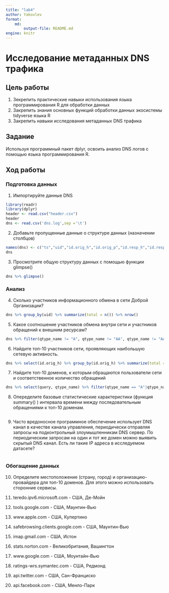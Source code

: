```yaml
---
title: "lab4"
author: Yakovlev
format: 
    md:
        output-file: README.md
engine: knitr
---
```


# Исследование метаданных DNS трафика

## Цель работы

1.  Зекрепить практические навыки использования языка программирования R для обработки данных
2.  Закрепить знания основных функций обработки данных экосистемы tidyverse языка R
3.  Закрепить навыки исследования метаданных DNS трафика

## Задание

Используя программный пакет dplyr, освоить анализ DNS логов с помощью языка программирования R.

## Ход работы

### Подготовка данных

1.  Импортируйте данные DNS

```r
library(readr)
library(dplyr)
header <- read.csv("header.csv")
header
dns <- read.csv('dns.log',sep ='\t')
```

2.  Добавьте пропущенные данные о структуре данных (назначении столбцов)

```r
names(dns) <- c("ts","uid","id.orig_h","id.orig_p","id.resp_h","id.resp_p","proto","trans_id","query","qclass","qclass_name","qtype","qtype_name","rcode","rcode_name","AA","TC", "RD","RA","Z","answers","TTLs","rejected")
dns
```

3.  Просмотрите общую структуру данных с помощью функции glimpse()

```r
dns %>% glimpse()
```

### Анализ

4.  Сколько участников информационного обмена в сети Доброй Организации?

```r
dns %>% group_by(uid) %>% summarize(total = n()) %>% nrow()
```

5.  Какое соотношение участников обмена внутри сети и участников обращений к внешним ресурсам?

```r
dns %>% filter(qtype_name != "A", qtype_name != "AA", qtype_name != "AAA", qtype_name != "AAAA") %>% group_by(uid) %>% summarize(total = n()) %>% nrow() / dns %>% filter(qtype_name == "A"|qtype_name == "AA"| qtype_name == "AAA" | qtype_name == "AAAA") %>% group_by(uid) %>% summarize(total = n()) %>% nrow()
```

6.  Найдите топ-10 участников сети, проявляющих наибольшую сетевую активность.

```r
dns %>% select(id.orig_h) %>% group_by(id.orig_h) %>% summarize(total = n()) %>% arrange(desc(total)) %>% head(10)
```

7.  Найдите топ-10 доменов, к которым обращаются пользователи сети и соответственное количество обращений

```r
dns %>% select(query, qtype_name) %>% filter(qtype_name == "A"|qtype_name == "AA"| qtype_name == "AAA" | qtype_name == "AAAA") %>% group_by(query) %>% summarize(total = n()) %>% arrange(desc(total)) %>% head(10)
```

8.  Опеределите базовые статистические характеристики (функция summary() ) интервала времени между последовательным обращениями к топ-10 доменам.

```r

```

9.  Часто вредоносное программное обеспечение использует DNS канал в качестве канала управления, периодически отправляя запросы на подконтрольный злоумышленникам DNS сервер. По периодическим запросам на один и тот же домен можно выявить скрытый DNS канал. Есть ли такие IP адреса в исследуемом датасете?

```r

```

### Обогащение данных

10. Определите местоположение (страну, город) и организацию-провайдера для топ-10 доменов. Для этого можно использовать сторонние сервисы.

1. teredo.ipv6.microsoft.com - США, Де-Мойн
2. tools.google.com - США, Маунтин-Вью
3. www.apple.com - США, Купертино
4. safebrowsing.clients.google.com - США, Маунтин-Вью
5. imap.gmail.com - США, Истон
6. stats.norton.com - Великобритания, Вашингтон
7. www.google.com - США, Моунтайн-Вью
8. ratings-wrs.symantec.com - США, Редмонд
9. api.twitter.com - США, Сан-Франциско
10. api.facebook.com - США, Менло-Парк

